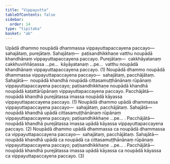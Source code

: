 ```yaml
---
title: "Vippayutta"
tableOfContents: false
sidebar:
  order: 14
type: "tipitaka"
basket: "ab"
---
```



<DynamicBreadcrumb />

<Division number="406">

<Paragraph number="3346">
Upādā dhammo noupādā dhammassa vippayuttapaccayena paccayo—  sahajātaṃ, purejātaṃ. <Emphasis>Sahajātaṃ</Emphasis>—  paṭisandhikkhaṇe vatthu noupādā khandhānaṃ vippayuttapaccayena paccayo. <Emphasis>Purejātaṃ</Emphasis>—  cakkhāyatanaṃ cakkhuviññāṇassa …pe…  kāyāyatanaṃ …pe…  vatthu noupādā khandhānaṃ vippayuttapaccayena paccayo. (1)
</Paragraph>

<Paragraph number="3347">
Noupādā dhammo noupādā dhammassa vippayuttapaccayena paccayo—  sahajātaṃ, pacchājātaṃ. <Emphasis>Sahajātā</Emphasis>—  noupādā khandhā noupādā cittasamuṭṭhānānaṃ rūpānaṃ vippayuttapaccayena paccayo; paṭisandhikkhaṇe noupādā khandhā noupādā kaṭattārūpānaṃ vippayuttapaccayena paccayo. <Emphasis>Pacchājātā</Emphasis>—  noupādā khandhā purejātassa imassa noupādā kāyassa vippayuttapaccayena paccayo. (1)
</Paragraph>

<Paragraph number="3348">
Noupādā dhammo upādā dhammassa vippayuttapaccayena paccayo—  sahajātaṃ, pacchājātaṃ. <Emphasis>Sahajātā</Emphasis>—  noupādā khandhā upādā cittasamuṭṭhānānaṃ rūpānaṃ vippayuttapaccayena paccayo; paṭisandhikkhaṇe …pe… . <Emphasis>Pacchājātā</Emphasis>—  noupādā khandhā purejātassa imassa upādā kāyassa vippayuttapaccayena paccayo. (2)
</Paragraph>

<Paragraph number="3349">
Noupādā dhammo upādā dhammassa ca noupādā dhammassa ca vippayuttapaccayena paccayo—  sahajātaṃ, pacchājātaṃ. <Emphasis>Sahajātā</Emphasis>—  noupādā khandhā upādā ca noupādā ca cittasamuṭṭhānānaṃ rūpānaṃ vippayuttapaccayena paccayo; paṭisandhikkhaṇe …pe… . <Emphasis>Pacchājātā</Emphasis>—  noupādā khandhā purejātassa imassa upādā kāyassa ca noupādā kāyassa ca vippayuttapaccayena paccayo. (3)
</Paragraph>
</Division>